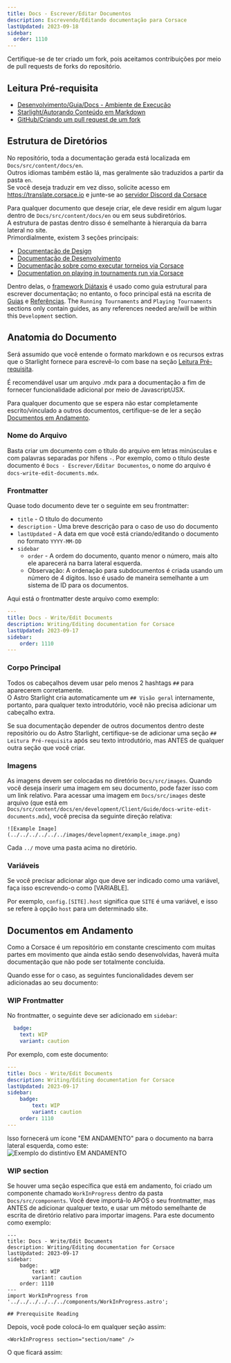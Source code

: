 ```yaml
---
title: Docs - Escrever/Editar Documentos
description: Escrevendo/Editando documentação para Corsace
lastUpdated: 2023-09-18
sidebar:
  order: 1110
---
```



Certifique-se de ter criado um fork, pois aceitamos contribuições por meio de pull requests de forks do repositório.

## Leitura Pré-requisita

* [Desenvolvimento/Guia/Docs - Ambiente de Execução](../docs-running-environment)
* [Starlight/Autorando Conteúdo em Markdown](https://starlight.astro.build/guides/authoring-content/)
* [GitHub/Criando um pull request de um fork](https://docs.github.com/pt/pull-requests/collaborating-with-pull-requests/proposing-changes-to-your-work-with-pull-requests/creating-a-pull-request-from-a-fork)

## Estrutura de Diretórios

No repositório, toda a documentação gerada está localizada em `Docs/src/content/docs/en`.\
Outros idiomas também estão lá, mas geralmente são traduzidos a partir da pasta `en`.\
Se você deseja traduzir em vez disso, solicite acesso em https://translate.corsace.io e junte-se ao [servidor Discord da Corsace](https://discord.gg/Z6vEMsr)

Para qualquer documento que deseje criar, ele deve residir em algum lugar dentro de `Docs/src/content/docs/en` ou em seus subdiretórios.\
A estrutura de pastas dentro disso é semelhante à hierarquia da barra lateral no site.\
Primordialmente, existem 3 seções principais:

* [Documentação de Design](design)
* [Documentação de Desenvolvimento](development)
* [Documentação sobre como executar torneios via Corsace](tournaments)
* [Documentation on playing in tournaments run via Corsace](../../../../tournament_play)

Dentro delas, o [framework Diátaxis](https://diataxis.fr/) é usado como guia estrutural para escrever documentação; no entanto, o foco principal está na escrita de [Guias](https://diataxis.fr/how-to-guides/) e [Referências](https://diataxis.fr/reference/). The `Running Tournaments` and `Playing Tournaments` sections only contain guides, as any references needed are/will be within this `Development` section.

## Anatomia do Documento

Será assumido que você entende o formato markdown e os recursos extras que o Starlight fornece para escrevê-lo com base na seção [Leitura Pré-requisita](#pre-requisite-reading).

É recomendável usar um arquivo .mdx para a documentação a fim de fornecer funcionalidade adicional por meio de Javascript/JSX.

Para qualquer documento que se espera não estar completamente escrito/vinculado a outros documentos, certifique-se de ler a seção [Documentos em Andamento](#work-in-progress-documents).

### Nome do Arquivo

Basta criar um documento com o título do arquivo em letras minúsculas e com palavras separadas por hífens `-`.
Por exemplo, como o título deste documento é `Docs - Escrever/Editar Documentos`, o nome do arquivo é `docs-write-edit-documents.mdx`.

### Frontmatter

Quase todo documento deve ter o seguinte em seu frontmatter:

* `title` - O título do documento
* `description` - Uma breve descrição para o caso de uso do documento
* `lastUpdated` - A data em que você está criando/editando o documento no formato `YYYY-MM-DD`
* `sidebar`
  * `order` - A ordem do documento, quanto menor o número, mais alto ele aparecerá na barra lateral esquerda.
  * Observação: A ordenação para subdocumentos é criada usando um número de 4 dígitos. Isso é usado de maneira semelhante a um sistema de ID para os documentos.

Aqui está o frontmatter deste arquivo como exemplo:

```yml
---
title: Docs - Write/Edit Documents
description: Writing/Editing documentation for Corsace
lastUpdated: 2023-09-17
sidebar:
    order: 1110
---
```

### Corpo Principal

Todos os cabeçalhos devem usar pelo menos 2 hashtags `##` para aparecerem corretamente.\
O Astro Starlight cria automaticamente um `## Visão geral` internamente, portanto, para qualquer texto introdutório, você não precisa adicionar um cabeçalho extra.

Se sua documentação depender de outros documentos dentro deste repositório ou do Astro Starlight, certifique-se de adicionar uma seção `## Leitura Pré-requisita` após seu texto introdutório, mas ANTES de qualquer outra seção que você criar.

### Imagens

As imagens devem ser colocadas no diretório `Docs/src/images`. Quando você deseja inserir uma imagem em seu documento, pode fazer isso com um link relativo.
Para acessar uma imagem em `Docs/src/images` deste arquivo (que está em `Docs/src/content/docs/en/development/Client/Guide/docs-write-edit-documents.mdx`), você precisa da seguinte direção relativa:

```mdx
![Example Image](../../../../../../images/development/example_image.png)
```

Cada `../` move uma pasta acima no diretório.

### Variáveis

Se você precisar adicionar algo que deve ser indicado como uma variável, faça isso escrevendo-o como [VARIABLE].

Por exemplo, `config.[SITE].host` significa que `SITE` é uma variável, e isso se refere à opção `host` para um determinado site.

## Documentos em Andamento

Como a Corsace é um repositório em constante crescimento com muitas partes em movimento que ainda estão sendo desenvolvidas, haverá muita documentação que não pode ser totalmente concluída.

Quando esse for o caso, as seguintes funcionalidades devem ser adicionadas ao seu documento:

### WIP Frontmatter

No frontmatter, o seguinte deve ser adicionado em `sidebar`:

```yml
  badge:
    text: WIP
    variant: caution
```

Por exemplo, com este documento:

```yml
---
title: Docs - Write/Edit Documents
description: Writing/Editing documentation for Corsace
lastUpdated: 2023-09-17
sidebar:
    badge:
        text: WIP
        variant: caution
    order: 1110
---
```

Isso fornecerá um ícone "EM ANDAMENTO" para o documento na barra lateral esquerda, como este:\
![Exemplo do distintivo EM ANDAMENTO](../../../../../../images/development/wip_example.png)

### WIP section

Se houver uma seção específica que está em andamento, foi criado um componente chamado `WorkInProgress` dentro da pasta `Docs/src/components`. Você deve importá-lo APÓS o seu frontmatter, mas ANTES de adicionar qualquer texto, e usar um método semelhante de escrita de diretório relativo para importar imagens. Para este documento como exemplo:

```mdx
---
title: Docs - Write/Edit Documents
description: Writing/Editing documentation for Corsace
lastUpdated: 2023-09-17
sidebar:
    badge:
        text: WIP
        variant: caution
    order: 1110
---
import WorkInProgress from '../../../../../../components/WorkInProgress.astro';

## Prerequisite Reading
```

Depois, você pode colocá-lo em qualquer seção assim:

```mdx
<WorkInProgress section="section/name" />
```

O que ficará assim:

<WorkInProgress section="section/name" />
